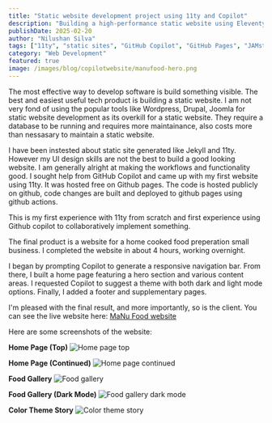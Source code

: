 ```yaml
---
title: "Static website development project using 11ty and Copilot"
description: "Building a high-performance static website using Eleventy (11ty) with GitHub Copilot assistance, featuring free hosting on GitHub Pages and automated deployment through GitHub Actions."
publishDate: 2025-02-20
author: "Nilushan Silva"
tags: ["11ty", "static sites", "GitHub Copilot", "GitHub Pages", "JAMstack", "CI/CD"]
category: "Web Development"
featured: true
image: /images/blog/copilotwebsite/manufood-hero.png
---
```


The most effective way to develop software is build something visible. The best and easiest useful tech product is building a static website. I am not very fond of using the popular tools like Wordpress, Drupal, Joomla for static website development as its overkill for a static website. They require a database to be running and requires more maintainance, also costs more than nessasary to maintain a static website. 

I have been instested about static site generated like Jekyll and 11ty. However my UI design skills are not the best to build a good looking website. I am generally alright at making the workflows and functionality good.  I sought help from GitHub Copilot and came up with my first website using 11ty. It was hosted free on Github pages. The code is hosted publicly on github, code changes are built and deployed to github pages using github actions.  

This is my first experience with 11ty from scratch and first experience using Github copilot to collaboratively implement something. 

The final product is a website for a home cooked food preperation small business. I completed the website in about 4 hours, working overnight.

I began by prompting Copilot to generate a responsive navigation bar. From there, I built a home page featuring a hero section and various content areas. I requested Copilot to suggest a theme with both dark and light mode options. Finally, I added a footer and supplementary pages.

I'm pleased with the final result, and more importantly, so is the client. You can see the live website here: [MaNu Food website](https://manufood.com)

Here are some screenshots of the website:

**Home Page (Top)**
![Home page top](/images/blog/copilotwebsite/manufood-home.png)

**Home Page (Continued)**
![Home page continued](/images/blog/copilotwebsite/manufood-home2.png)

**Food Gallery**
![Food gallery](/images/blog/copilotwebsite/manufood-gallery.png)

**Food Gallery (Dark Mode)**
![Food gallery dark mode](/images/blog/copilotwebsite/manufood-gallery-dark.png)

**Color Theme Story**
![Color theme story](/images/blog/copilotwebsite/manufood-colorstory.png)
